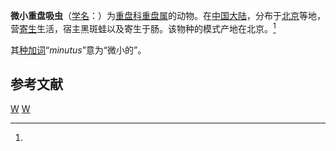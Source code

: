 {{Speciesbox
| genus = Diplodiscus
| species = minutus
| authority = (Li et Gu, 1978)<ref name='id10026'>{{cite web| url =http://www.bioinfo.cn/db05/BjdwSpecies.php?action=view&id=10026| title =微小重盘吸虫| work =《中国动物物种编目数据库》| publisher =中国科学院微生物研究所| author =中国科学院动物研究所| accessdate =2009-04-16| deadurl =yes| archiveurl =https://web.archive.org/web/20160305003217/http://www.bioinfo.cn/db05/BjdwSpecies.php?action=view&id=10026| archivedate =2016-03-05}}</ref>
}}

'''微小重盘吸虫'''（[[学名|学名]]：{{lang|la|''Diplodiscus minutus''}}）为[[重盘科|重盘科]][[重盘属|重盘属]]的动物。在[[中国大陆|中国大陆]]，分布于[[北京|北京]]等地，营[[寄生|寄生]]生活，宿主黑斑蛙以及寄生于肠。该物种的模式产地在北京。<ref name='id10026'/>

其[[种加词|种加词]]“''minutus''”意为“微小的”。

== 参考文献 ==
{{reflist}}

{{taxonbar}}

[[Category:重盘属|W]]
[[Category:_1978年描述的动物|W]]


{{吸虫小作品}}